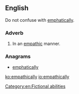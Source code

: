 ==English==

Do not confuse with [[emphatically]].

===Adverb===
{{en-adv}}

# In an [[empathic]] manner.

===Anagrams===
* [[emphatically#English|emphatically]]

[[Category:en:Fictional abilities]]

[[ko:empathically]]
[[io:empathically]]